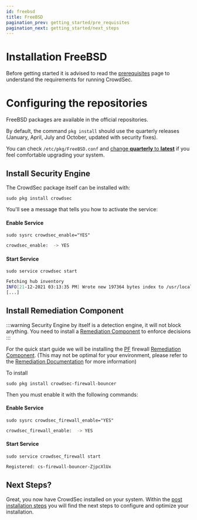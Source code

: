 ```yaml
---
id: freebsd
title: FreeBSD
pagination_prev: getting_started/pre_requisites
pagination_next: getting_started/next_steps
---
```


# Installation FreeBSD

Before getting started it is advised to read the [prerequisites](/unversioned/getting_started/prerequisites.mdx) page to understand the requirements for running CrowdSec.

# Configuring the repositories

FreeBSD packages are available in the official repositories.

By default, the command `pkg install` should use the quarterly releases (January, April, July and October, updated with security fixes).

You can check `/etc/pkg/FreeBSD.conf` and [change **quarterly** to **latest**](https://wiki.freebsd.org/Ports/QuarterlyBranch) if you feel comfortable upgrading your system.

## Install Security Engine

The CrowdSec package itself can be installed with:

```shell
sudo pkg install crowdsec
```

You'll see a message that tells you how to activate the service:

#### Enable Service

```shell
sudo sysrc crowdsec_enable="YES"
```

```bash title="Command Output"
crowdsec_enable:  -> YES
```

#### Start Service

```shell
sudo service crowdsec start
```

```bash title="Command Output"
Fetching hub inventory
INFO[21-12-2021 03:13:35 PM] Wrote new 197364 bytes index to /usr/local/etc/crowdsec/hub/.index.json 
[...]
```

## Install Remediation Component

:::warning
Security Engine by itself is a detection engine, it will not block anything. You need to install a [Remediation Component](/bouncers/intro.md) to enforce decisions
:::

For the quick start guide we will be installing the [PF](https://en.wikipedia.org/wiki/PF_(firewall)) firewall [Remediation Component](/bouncers/intro.md). (This may not be optimal for your environment, please refer to the [Remediation Documentation](/bouncers/intro.md) for more information)

To install 

```shell
sudo pkg install crowdsec-firewall-bouncer
```

Then you must enable it with the following commands:

#### Enable Service

```shell
sudo sysrc crowdsec_firewall_enable="YES"
```

```bash title="Command Output"
crowdsec_firewall_enable:  -> YES
```

#### Start Service

```shell
sudo service crowdsec_firewall start
```

```bash title="Command Output"
Registered: cs-firewall-bouncer-ZjpcXlUx
```

## Next Steps?

Great, you now have CrowdSec installed on your system. Within the [post installation steps](/getting_started/next_steps.md) you will find the next steps to configure and optimize your installation.
